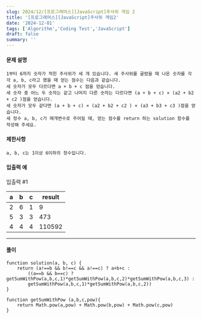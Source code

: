 ```yaml
---
slug: 2024/12/[프로그래머스][JavaScript]주사위 게임 2
title: '[프로그래머스][JavaScript]주사위 게임2'
date: '2024-12-01'
tags: ['Algorithm','Coding Test','JavaScript']
draft: false
summary: ''
---
```

#### 문제 설명
    1부터 6까지 숫자가 적힌 주사위가 세 개 있습니다. 세 주사위를 굴렸을 때 나온 숫자를 각각 a, b, c라고 했을 때 얻는 점수는 다음과 같습니다.
    세 숫자가 모두 다르다면 a + b + c 점을 얻습니다.
    세 숫자 중 어느 두 숫자는 같고 나머지 다른 숫자는 다르다면 (a + b + c) × (a2 + b2 + c2 )점을 얻습니다.
    세 숫자가 모두 같다면 (a + b + c) × (a2 + b2 + c2 ) × (a3 + b3 + c3 )점을 얻습니다.
    세 정수 a, b, c가 매개변수로 주어질 때, 얻는 점수를 return 하는 solution 함수를 작성해 주세요. 
#### 제한사항
````
a, b, c는 1이상 6이하의 정수입니다.
````
#### 입출력 예
입출력 #1

|a	|b	|c	|result|
|---|---|---|------|
|2	|6	|1	|9|
|5	|3	|3	|473|
|4	|4	|4	|110592|

---
#### 풀이
````
function solution(a, b, c) {
    return (a!==b && b!==c && a!==c) ? a+b+c :
        ((a==b && b==c) ? getSumWithPow(a,b,c,1)*getSumWithPow(a,b,c,2)*getSumWithPow(a,b,c,3) : 
        getSumWithPow(a,b,c,1)*getSumWithPow(a,b,c,2))
}

function getSumWithPow (a,b,c,pow){
    return Math.pow(a,pow) + Math.pow(b,pow) + Math.pow(c,pow)
}
````